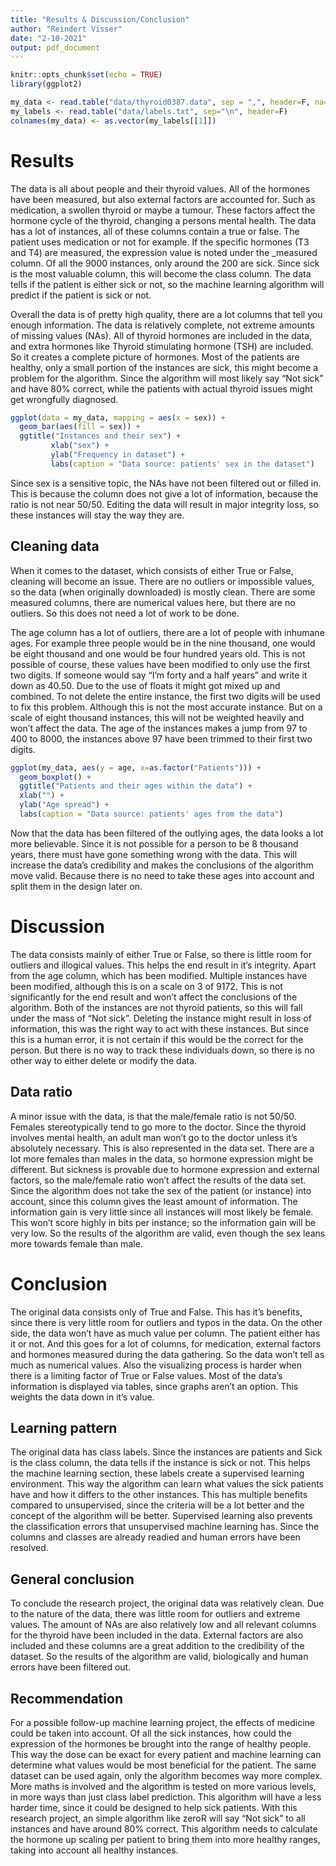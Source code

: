 ```yaml
---
title: "Results & Discussion/Conclusion"
author: "Reindert Visser"
date: "2-10-2021"
output: pdf_document
---
```


```r
knitr::opts_chunk$set(echo = TRUE)
library(ggplot2)

```

```r
my_data <- read.table("data/thyroid0387.data", sep = ",", header=F, na="?")
my_labels <- read.table("data/labels.txt", sep="\n", header=F)
colnames(my_data) <- as.vector(my_labels[[1]])
```

# Results

The data is all about people and their thyroid values. All of the hormones have been measured, but also external factors are accounted for. Such as medication, a swollen thyroid or maybe a tumour. These factors affect the hormone cycle of the thyroid, changing a persons mental health. The data has a lot of instances, all of these columns contain a true or false. The patient uses medication or not for example. If the specific hormones (T3 and T4) are measured, the expression value is noted under the <hormone>_measured column. Of all the 9000 instances, only around the 200 are sick. Since sick is the most valuable column, this will become the class column. The data tells if the patient is either sick or not, so the machine learning algorithm will predict if the patient is sick or not. 



Overall the data is of pretty high quality, there are a lot columns that tell you enough information. The data is relatively complete, not extreme amounts of missing values (NAs). All of thyroid hormones are included in the data, and extra hormones like Thyroid stimulating hormone (TSH) are included. So it creates a complete picture of hormones. Most of the patients are healthy, only a small portion of the instances are sick, this might become a problem for the algorithm. Since the algorithm will most likely say "Not sick" and have 80% correct, while the patients with actual thyroid issues might get wrongfully diagnosed. 

```r
ggplot(data = my_data, mapping = aes(x = sex)) +
  geom_bar(aes(fill = sex)) +
  ggtitle("Instances and their sex") +
         xlab("sex") +
         ylab("Frequency in dataset") +
         labs(caption = "Data source: patients' sex in the dataset")
```

Since sex is a sensitive topic, the NAs have not been filtered out or filled in. This is because the column does not give a lot of information, because the ratio is not near 50/50. Editing the data will result in major integrity loss, so these instances will stay the way they are. 


## Cleaning data
When it comes to the dataset, which consists of either True or False, cleaning will become an issue. There are no outliers or impossible values, so the data (when originally downloaded) is mostly clean. There are some measured columns, there are numerical values here, but there are no outliers. So this does not need a lot of work to be done. 


The age column has a lot of outliers, there are a lot of people with inhumane ages. For example three people would be in the nine thousand, one would be eight thousand and one would be four hundred years old. This is not possible of course, these values have been modified to only use the first two digits. If someone would say "I'm forty and a half years" and write it down as 40.50. Due to the use of floats it might got mixed up and combined. To not delete the entire instance, the first two digits will be used to fix this problem. Although this is not the most accurate instance. But on a scale of eight thousand instances, this will not be weighted heavily and won't affect the data. The age of the instances makes a jump from 97 to 400 to 8000, the instances above 97 have been trimmed to their first two digits.

```r
ggplot(my_data, aes(y = age, x=as.factor("Patients"))) +
  geom_boxplot() +
  ggtitle("Patients and their ages within the data") +
  xlab("") +
  ylab("Age spread") +
  labs(caption = "Data source: patients' ages from the data")
```

Now that the data has been filtered of the outlying ages, the data looks a lot more believable. Since it is not possible for a person to be 8 thousand years, there must have gone something wrong with the data. This will increase the data's credibility and makes the conclusions of the algorithm move valid. Because there is no need to take these ages into account and split them in the design later on. 


# Discussion
The data consists mainly of either True or False, so there is little room for outliers and illogical values. This helps the end result in it's integrity. Apart from the age column, which has been modified. Multiple instances have been modified, although this is on a scale on 3 of 9172. This is not significantly for the end result and won't affect the conclusions of the algorithm. Both of the instances are not thyroid patients, so this will fall under the mass of "Not sick". Deleting the instance might result in loss of information, this was the right way to act with these instances. But since this is a human error, it is not certain if this would be the correct for the person. But there is no way to track these individuals down, so there is no other way to either delete or modify the data. 

## Data ratio
A minor issue with the data, is that the male/female ratio is not 50/50. Females stereotypically tend to go more to the doctor. Since the thyroid involves mental health, an adult man won't go to the doctor unless it's absolutely necessary. This is also represented in the data set. There are a lot more females than males in the data, so hormone expression might be different. But sickness is provable due to hormone expression and external factors, so the male/female ratio won't affect the results of the data set. Since the algorithm does not take the sex of the patient (or instance) into account, since this column gives the least amount of information. The information gain is very little since all instances will most likely be female. This won't score highly in bits per instance; so the information gain will be very low. So the results of the algorithm are valid, even though the sex leans more towards female than male. 



# Conclusion 

The original data consists only of True and False. This has it's benefits, since there is very little room for outliers and typos in the data. On the other side, the data won't have as much value per column. The patient either has it or not. And this goes for a lot of columns, for medication, external factors and hormones measured during the data gathering. So the data won't tell as much as numerical values. Also the visualizing process is harder when there is a limiting factor of True or False values. Most of the data's information is displayed via tables, since graphs aren't an option. This weights the data down in it's value. 


## Learning pattern
The original data has class labels. Since the instances are patients and Sick is the class column, the data tells if the instance is sick or not. This helps the machine learning section, these labels create a supervised learning environment. This way the algorithm can learn what values the sick patients have and how it differs to the other instances. This has multiple benefits compared to unsupervised, since the criteria will be a lot better and the concept of the algorithm will be better. Supervised learning also prevents the classification errors that unsupervised machine learning has. Since the columns and classes are already readied and human errors have been resolved. 


## General conclusion
To conclude the research project, the original data was relatively clean. Due to the nature of the data, there was little room for outliers and extreme values. The amount of NAs are also relatively low and all relevant columns for the thyroid have been included in the data. External factors are also included and these columns are a great addition to the credibility of the dataset. So the results of the algorithm are valid, biologically and human errors have been filtered out. 


## Recommendation
For a possible follow-up machine learning project, the effects of medicine could be taken into account. Of all the sick instances, how could the expression of the hormones be brought into the range of healthy people. This way the dose can be exact for every patient and machine learning can determine what values would be most beneficial for the patient. The same dataset can be used again, only the algorithm becomes way more complex. More maths is involved and the algorithm is tested on more various levels, in more ways than just class label prediction. This algorithm will have a less harder time, since it could be designed to help sick patients. With this research project, an simple algorithm like zeroR will say "Not sick" to all instances and have around 80% correct. This algorithm needs to calculate the hormone up scaling per patient to bring them into more healthy ranges, taking into account all healthy instances. 



